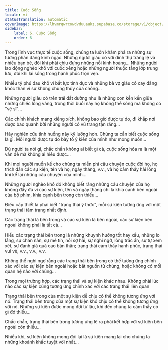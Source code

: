 ```yaml
---
title: Cuộc Sống
locale: vi
statusTranslation: automatic
coverImage: https://lhvmrqwrcowdvduuaukz.supabase.co/storage/v1/object/public/strapi-uploads/small_cover-tratado-de-psicologia-revolucionaria.webp-5e15e1cec4e0ebebcde5d7fc7565d8fd.webp
sidebar:
    label: 6. Cuộc Sống
    order: 6
---
```

Trong lĩnh vực thực tế cuộc sống, chúng ta luôn khám phá ra những sự tương phản đáng kinh ngạc. Những người giàu có với dinh thự tráng lệ và nhiều bạn bè, đôi khi phải chịu đựng những nỗi kinh hoàng... Những người lao động nghèo khổ với cuốc xẻng hoặc những người thuộc tầng lớp trung lưu, đôi khi lại sống trong hạnh phúc trọn vẹn.

Nhiều tỷ phú đau khổ vì bất lực tình dục và những bà vợ giàu có cay đắng khóc than vì sự không chung thủy của chồng...

Những người giàu có trên trái đất dường như là những con kền kền giữa những chiếc lồng vàng, trong thời buổi này họ không thể sống mà không có "vệ sĩ"...

Các chính khách mang xiềng xích, không bao giờ được tự do, đi khắp nơi được bao quanh bởi những người có vũ trang tận răng...

Hãy nghiên cứu tình huống này kỹ lưỡng hơn. Chúng ta cần biết cuộc sống là gì. Mỗi người được tự do bày tỏ ý kiến ​​của mình như mong muốn...

Dù người ta nói gì, chắc chắn không ai biết gì cả, cuộc sống hóa ra là một vấn đề mà không ai hiểu được...

Khi mọi người muốn kể cho chúng ta miễn phí câu chuyện cuộc đời họ, họ trích dẫn các sự kiện, tên và họ, ngày tháng, v.v., và họ cảm thấy hài lòng khi kể lại những câu chuyện của mình...

Những người nghèo khổ đó không biết rằng những câu chuyện của họ không đầy đủ vì các sự kiện, tên và ngày tháng chỉ là khía cạnh bên ngoài của bộ phim, khía cạnh bên trong còn thiếu...

Điều cấp thiết là phải biết "trạng thái ý thức", mỗi sự kiện tương ứng với một trạng thái tâm trạng nhất định.

Các trạng thái là bên trong và các sự kiện là bên ngoài, các sự kiện bên ngoài không phải là tất cả...

Hiểu các trạng thái bên trong là những khuynh hướng tốt hay xấu, những lo lắng, sự chán nản, sự mê tín, nỗi sợ hãi, sự nghi ngờ, lòng trắc ẩn, sự tự xem xét, sự đánh giá quá cao bản thân; trạng thái cảm thấy hạnh phúc, trạng thái vui vẻ, v.v., v.v., v.v.

Không thể nghi ngờ rằng các trạng thái bên trong có thể tương ứng chính xác với các sự kiện bên ngoài hoặc bắt nguồn từ chúng, hoặc không có mối quan hệ nào với chúng...

Trong mọi trường hợp, các trạng thái và sự kiện khác nhau. Không phải lúc nào các sự kiện cũng tương ứng chính xác với các trạng thái liên quan

Trạng thái bên trong của một sự kiện dễ chịu có thể không tương ứng với nó. Trạng thái bên trong của một sự kiện khó chịu có thể không tương ứng với nó. Những sự kiện được mong đợi từ lâu, khi đến chúng ta cảm thấy có gì đó thiếu...

Chắc chắn, trạng thái bên trong tương ứng lẽ ra phải kết hợp với sự kiện bên ngoài còn thiếu...

Nhiều khi, sự kiện không mong đợi lại là sự kiện mang lại cho chúng ta những khoảnh khắc tuyệt vời nhất...

